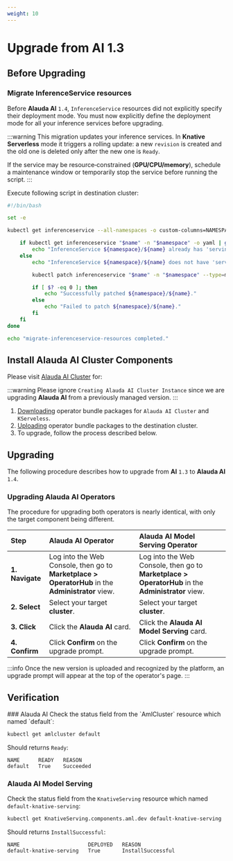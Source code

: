 ```yaml
---
weight: 10
---
```


# Upgrade from AI 1.3


## Before Upgrading

<Steps>

### Migrate InferenceService resources

Before **Alauda AI** `1.4`, `InferenceService` resources did not explicitly specify their deployment mode. You must now explicitly define the deployment mode for all your inference services before upgrading.

:::warning
This migration updates your inference services. In **Knative Serverless** mode it triggers a rolling update: a new `revision` is created and the old one is deleted only after the new one is `Ready`.

If the service may be resource‑constrained (**GPU/CPU/memory**), schedule a maintenance window or temporarily stop the service before running the script.
:::


Execute following script in destination cluster:

```bash title="migrate-inferenceservice-resources.sh"
#!/bin/bash

set -e

kubectl get inferenceservice --all-namespaces -o custom-columns=NAMESPACE:.metadata.namespace,NAME:.metadata.name --no-headers | while read -r namespace name; do

    if kubectl get inferenceservice "$name" -n "$namespace" -o yaml | grep -q 'serving.kserve.io/deploymentMode:' ; then
        echo "InferenceService ${namespace}/${name} already has 'serving.kserve.io/deploymentMode' annotation. Skipping."
    else
        echo "InferenceService ${namespace}/${name} does not have 'serving.kserve.io/deploymentMode' annotation. Patching..."

        kubectl patch inferenceservice "$name" -n "$namespace" --type=merge -p '{"metadata":{"annotations":{"serving.kserve.io/deploymentMode": "Serverless"}}}'

        if [ $? -eq 0 ]; then
            echo "Successfully patched ${namespace}/${name}."
        else
            echo "Failed to patch ${namespace}/${name}."
        fi
    fi
done

echo "migrate-inferenceservice-resources completed."

```
</Steps>

## Install Alauda AI Cluster Components

Please visit [Alauda AI Cluster](../installation/ai-cluster.mdx) for:

:::warning
Please ignore `Creating Alauda AI Cluster Instance` since we are upgrading **Alauda AI** from a previously managed version.
:::

1. [Downloading](../installation/ai-cluster.mdx#downloading) operator bundle packages for `Alauda AI Cluster` and `KServeless`.
2. [Uploading](../installation/ai-cluster.mdx#uploading) operator bundle packages to the destination cluster.
3. To upgrade, follow the process described below.
    
    

## Upgrading

The following procedure describes how to upgrade from **AI** `1.3` to **Alauda AI** `1.4`.

### Upgrading Alauda AI Operators

The procedure for upgrading both operators is nearly identical, with only the target component being different.

| Step | Alauda AI Operator | Alauda AI Model Serving Operator |
| :--- | :--- | :--- |
| **1. Navigate** | Log into the Web Console, then go to **Marketplace > OperatorHub** in the **Administrator** view. | Log into the Web Console, then go to **Marketplace > OperatorHub** in the **Administrator** view. |
| **2. Select** | Select your target **cluster**. | Select your target **cluster**. |
| **3. Click** | Click the **Alauda AI** card. | Click the **Alauda AI Model Serving** card. |
| **4. Confirm** | Click **Confirm** on the upgrade prompt. | Click **Confirm** on the upgrade prompt. |

:::info
    Once the new version is uploaded and recognized by the platform, an upgrade prompt will appear at the top of the operator's page.
:::
## Verification

<Steps>
### Alauda AI
Check the status field from the `AmlCluster` resource which named `default`:

```bash
kubectl get amlcluster default
```

Should returns `Ready`:

```
NAME      READY   REASON
default   True    Succeeded
```
### Alauda AI Model Serving
Check the status field from the `KnativeServing` resource which named `default-knative-serving`:

```bash
kubectl get KnativeServing.components.aml.dev default-knative-serving
```

Should returns `InstallSuccessful`:

```
NAME                      DEPLOYED   REASON
default-knative-serving   True       InstallSuccessful
```
</Steps>